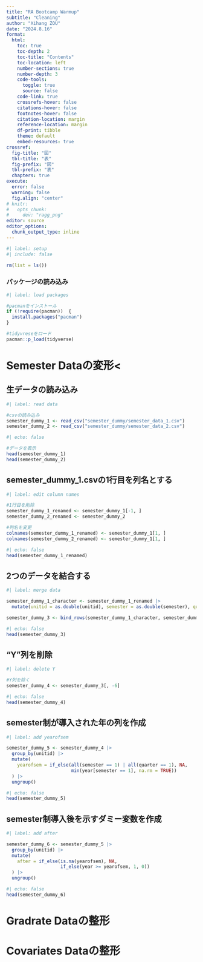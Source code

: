```yaml
---
title: "RA Bootcamp Warmup"
subtitle: "Cleaning"
author: "Xihang ZOU"
date: "2024.8.16"
format:
  html:
    toc: true
    toc-depth: 2
    toc-title: "Contents"
    toc-location: left
    number-sections: true
    number-depth: 3
    code-tools:
      toggle: true
      source: false
    code-link: true
    crossrefs-hover: false
    citations-hover: false
    footnotes-hover: false
    citation-location: margin
    reference-location: margin
    df-print: tibble
    theme: default
    embed-resources: true
crossref:
  fig-title: "図"
  tbl-title: "表"
  fig-prefix: "図"
  tbl-prefix: "表"
  chapters: true
execute:
  error: false
  warning: false
  fig.align: "center"
# knitr:
#   opts_chunk:
#     dev: "ragg_png"
editor: source
editor_options:
  chunk_output_type: inline
---
```


```r
#| label: setup
#| include: false

rm(list = ls())
```


### パッケージの読み込み {.unnumbered}

```r
#| label: load packages

#pacmanをインストール
if (!require(pacman))  {
  install.packages("pacman")
}

#tidyvreseをロード
pacman::p_load(tidyverse)
```

# Semester Dataの変形<

## 生データの読み込み

```r
#| label: read data

#csvの読み込み
semester_dummy_1 <- read_csv("semester_dummy/semester_data_1.csv")
semester_dummy_2 <- read_csv("semester_dummy/semester_data_2.csv")
```

```r
#| echo: false

#データを表示
head(semester_dummy_1)
head(semester_dummy_2)
```

## semester_dummy_1.csvの1行目を列名とする

```r
#| label: edit column names

#1行目を削除
semester_dummy_1_renamed <- semester_dummy_1[-1, ]
semester_dummy_2_renamed <- semester_dummy_2

#列名を変更
colnames(semester_dummy_1_renamed) <- semester_dummy_1[1, ]
colnames(semester_dummy_2_renamed) <- semester_dummy_1[1, ]
```

```r
#| echo: false
head(semester_dummy_1_renamed)
```

## 2つのデータを結合する

```r
#| label: merge data

semester_dummy_1_character <- semester_dummy_1_renamed |> 
  mutate(unitid = as.double(unitid), semester = as.double(semester), quarter = as.double(quarter), year = as.double(year), Y = as.double(Y))

semester_dummy_3 <- bind_rows(semester_dummy_1_character, semester_dummy_2_renamed)

```

```r
#| echo: false
head(semester_dummy_3)
```

## "Y"列を削除

```r
#| label: delete Y

#Y列を除く
semester_dummy_4 <- semester_dummy_3[, -6]
```

```r
#| echo: false
head(semester_dummy_4)
```
## semester制が導入された年の列を作成

```r
#| label: add yearofsem

semester_dummy_5 <- semester_dummy_4 |> 
  group_by(unitid) |> 
  mutate(
    yearofsem = if_else(all(semester == 1) | all(quarter == 1), NA, 
                        min(year[semester == 1], na.rm = TRUE))
  ) |> 
  ungroup()
```


```r
#| echo: false
head(semester_dummy_5)
```

## semester制導入後を示すダミー変数を作成

```r
#| label: add after

semester_dummy_6 <- semester_dummy_5 |> 
  group_by(unitid) |> 
  mutate(
    after = if_else(is.na(yearofsem), NA, 
                    if_else(year >= yearofsem, 1, 0))
  ) |> 
  ungroup()
```

```r
#| echo: false
head(semester_dummy_6)
```

# Gradrate Dataの整形

## 

# Covariates Dataの整形